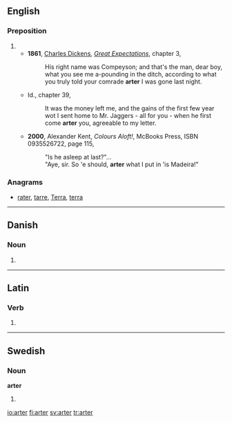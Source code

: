 ==English==

===Preposition===
{{en-prep}}

# {{eye dialect|after}}
#* '''1861''', [[w:Charles Dickens|Charles Dickens]], ''[[w:Great Expectations|Great Expectations]]'', chapter 3,
#*: His right name was Compeyson; and that's the man, dear boy, what you see me a-pounding in the ditch, according to what you truly told your comrade '''arter''' I was gone last night.
#* Id., chapter 39,
#*: It was the money left me, and the gains of the first few year wot I sent home to Mr. Jaggers - all for you - when he first come '''arter''' you, agreeable to my letter.
#* '''2000''', Alexander Kent, ''Colours Aloft!'', McBooks Press, ISBN 0935526722, page 115,
#*: "Is he asleep at last?"...
#*: "Aye, sir. So 'e should, '''arter''' what I put in 'is Madeira!"

===Anagrams===
* [[rater#English|rater]], [[tarre#English|tarre]], [[Terra#English|Terra]], [[terra#English|terra]]

----

==Danish==

===Noun===
{{infl|da|noun form|g=c}}

# {{form of|plural indefinite|art|lang=Danish}}

----

==Latin==

===Verb===
{{la-verb-form|arter}}

# {{conjugation of|arto|artō|1|s|pres|pass|sub|lang=la}}

----

==Swedish==

===Noun===
'''arter'''

# {{plural of|art|lang=Swedish}}

[[io:arter]]
[[fi:arter]]
[[sv:arter]]
[[tr:arter]]